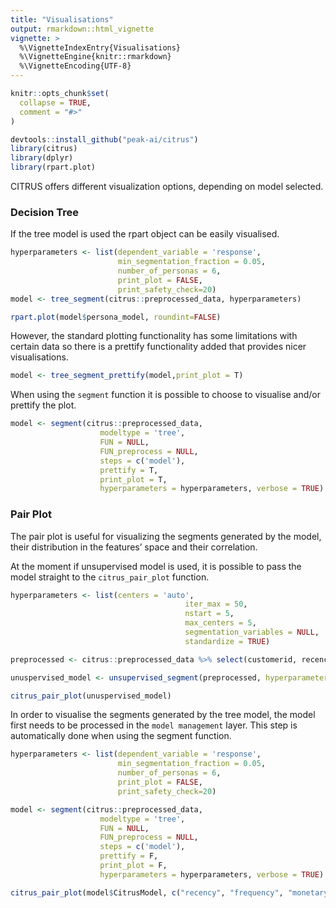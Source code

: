 ```yaml
---
title: "Visualisations"
output: rmarkdown::html_vignette
vignette: >
  %\VignetteIndexEntry{Visualisations}
  %\VignetteEngine{knitr::rmarkdown}
  %\VignetteEncoding{UTF-8}
---
```


```r
knitr::opts_chunk$set(
  collapse = TRUE,
  comment = "#>"
)
```

```r
devtools::install_github("peak-ai/citrus")
library(citrus)
library(dplyr)
library(rpart.plot)
```

CITRUS offers different visualization options, depending on model selected. 


### Decision Tree

If the tree model is used the rpart object can be easily visualised.

```r
hyperparameters <- list(dependent_variable = 'response',
                        min_segmentation_fraction = 0.05,
                        number_of_personas = 6,
                        print_plot = FALSE,
                        print_safety_check=20)
model <- tree_segment(citrus::preprocessed_data, hyperparameters)

rpart.plot(model$persona_model, roundint=FALSE)

```

However, the standard plotting functionality has some limitations with certain data so there is a prettify functionality added that provides nicer visualisations.

```r
model <- tree_segment_prettify(model,print_plot = T)
```

When using the `segment` function it is possible to choose to visualise and/or prettify the plot.

```r
model <- segment(citrus::preprocessed_data,
                    modeltype = 'tree',
                    FUN = NULL,
                    FUN_preprocess = NULL,
                    steps = c('model'),
                    prettify = T,
                    print_plot = T,
                    hyperparameters = hyperparameters, verbose = TRUE)

```

### Pair Plot

The pair plot is useful for visualizing the segments generated by the model, their distribution in the features' space and their correlation.

At the moment if unsupervised model is used, it is possible to pass the model straight to the `citrus_pair_plot` function.

```r
hyperparameters <- list(centers = 'auto',
                                       iter_max = 50,
                                       nstart = 5,
                                       max_centers = 5, 
                                       segmentation_variables = NULL,
                                       standardize = TRUE)

preprocessed <- citrus::preprocessed_data %>% select(customerid, recency, frequency, monetary)

unuspervised_model <- unsupervised_segment(preprocessed, hyperparameters = hyperparameters, verbose = FALSE)

citrus_pair_plot(unuspervised_model)
```

In order to visualise the segments generated by the tree model, the model first needs to be processed in the `model management` layer. This step is automatically done when using the segment function. 

```r

hyperparameters <- list(dependent_variable = 'response',
                        min_segmentation_fraction = 0.05,
                        number_of_personas = 6,
                        print_plot = FALSE,
                        print_safety_check=20)

model <- segment(citrus::preprocessed_data,
                    modeltype = 'tree',
                    FUN = NULL,
                    FUN_preprocess = NULL,
                    steps = c('model'),
                    prettify = F,
                    print_plot = F,
                    hyperparameters = hyperparameters, verbose = TRUE)

citrus_pair_plot(model$CitrusModel, c("recency", "frequency", "monetary"))

```